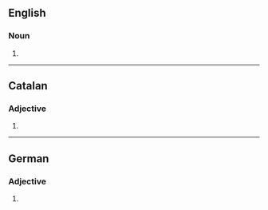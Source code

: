 {{also|Absolutes}}

==English==

===Noun===
{{head|en|noun form}}

# {{plural of|en|absolute}}

----

==Catalan==

===Adjective===
{{head|ca|adjective form}}

# {{feminine plural of|ca|absolut}}

----

==German==

===Adjective===
{{head|de|adjective form}}

# {{de-adj form of|absolut}}